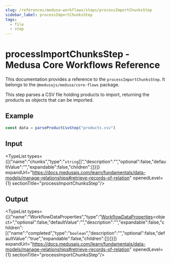 ```yaml
---
slug: /references/medusa-workflows/steps/processImportChunksStep
sidebar_label: processImportChunksStep
tags:
  - file
  - step
---
```



# processImportChunksStep - Medusa Core Workflows Reference

This documentation provides a reference to the `processImportChunksStep`. It belongs to the `@medusajs/medusa/core-flows` package.

This step parses a CSV file holding products to import, returning the products as
objects that can be imported.

## Example

```ts
const data = parseProductCsvStep("products.csv")
```

## Input

<TypeList types={[{"name":"chunks","type":"`string`[]","description":"","optional":false,"defaultValue":"","expandable":false,"children":[]}]} expandUrl="https://docs.medusajs.com/learn/fundamentals/data-models/manage-relationships#retrieve-records-of-relation" openedLevel={1} sectionTitle="processImportChunksStep"/>

## Output

<TypeList types={[{"name":"WorkflowDataProperties","type":"[WorkflowDataProperties](../../../../../workflows/types/workflows.WorkflowDataProperties/page.mdx)&#60;object&#62;","optional":false,"defaultValue":"","description":"","expandable":false,"children":[{"name":"completed","type":"`boolean`","description":"","optional":false,"defaultValue":"true","expandable":false,"children":[]}]}]} expandUrl="https://docs.medusajs.com/learn/fundamentals/data-models/manage-relationships#retrieve-records-of-relation" openedLevel={1} sectionTitle="processImportChunksStep"/>
